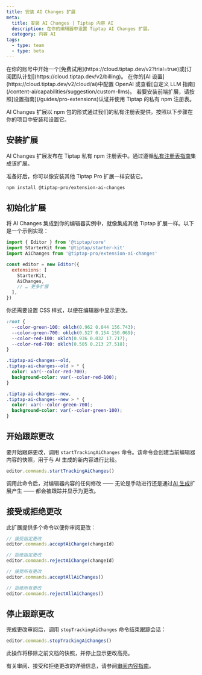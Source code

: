 ```yaml
---
title: 安装 AI Changes 扩展
meta:
  title: 安装 AI Changes | Tiptap 内容 AI
  description: 在你的编辑器中设置 Tiptap AI Changes 扩展。
  category: 内容 AI
tags:
  - type: team
  - type: beta
---
```



<Requirements>
    <RequirementItem label="1. 激活试用或订阅">
        在你的账号中开始一个[免费试用](https://cloud.tiptap.dev/v2?trial=true)或[订阅团队计划](https://cloud.tiptap.dev/v2/billing)。
    </RequirementItem>
    <RequirementItem label="2. 集成 AI 提供商">
        在你的[AI 设置](https://cloud.tiptap.dev/v2/cloud/ai)中配置 OpenAI 或查看[自定义 LLM 指南](/content-ai/capabilities/suggestion/custom-llms)。
    </RequirementItem>
    <RequirementItem label="3. 从私有注册表安装">
        若要安装前端扩展，请按照[设置指南](/guides/pro-extensions)认证并使用 Tiptap 的私有 npm 注册表。
    </RequirementItem>
</Requirements>

AI Changes 扩展以 npm 包的形式通过我们的私有注册表提供。按照以下步骤在你的项目中安装和设置它。

## 安装扩展

AI Changes 扩展发布在 Tiptap 私有 npm 注册表中。通过遵循[私有注册表指南](/guides/pro-extensions)集成该扩展。

准备好后，你可以像安装其他 Tiptap Pro 扩展一样安装它。

```bash
npm install @tiptap-pro/extension-ai-changes
```

## 初始化扩展

将 AI Changes 集成到你的编辑器实例中，就像集成其他 Tiptap 扩展一样。以下是一个示例实现：

```js
import { Editor } from '@tiptap/core'
import StarterKit from '@tiptap/starter-kit'
import AiChanges from '@tiptap-pro/extension-ai-changes'

const editor = new Editor({
  extensions: [
    StarterKit,
    AiChanges,
    // … 更多扩展
  ],
})
```

你还需要设置 CSS 样式，以便在编辑器中显示更改。

```css
:root {
  --color-green-100: oklch(0.962 0.044 156.743);
  --color-green-700: oklch(0.527 0.154 150.069);
  --color-red-100: oklch(0.936 0.032 17.717);
  --color-red-700: oklch(0.505 0.213 27.518);
}

.tiptap-ai-changes--old,
.tiptap-ai-changes--old > * {
  color: var(--color-red-700);
  background-color: var(--color-red-100);
}

.tiptap-ai-changes--new,
.tiptap-ai-changes--new > * {
  color: var(--color-green-700);
  background-color: var(--color-green-100);
}
```

## 开始跟踪更改

要开始跟踪更改，调用 `startTrackingAiChanges` 命令。该命令会创建当前编辑器内容的快照，用于与 AI 生成的新内容进行比较。

```ts
editor.commands.startTrackingAiChanges()
```

调用此命令后，对编辑器内容的任何修改 —— 无论是手动进行还是通过[AI 生成](/content-ai/capabilities/generation/overview)扩展产生 —— 都会被跟踪并显示为更改。

## 接受或拒绝更改

此扩展提供多个命令以便你审阅更改：

```ts
// 接受指定更改
editor.commands.acceptAiChange(changeId)

// 拒绝指定更改
editor.commands.rejectAiChange(changeId)

// 接受所有更改
editor.commands.acceptAllAiChanges()

// 拒绝所有更改
editor.commands.rejectAllAiChanges()
```

## 停止跟踪更改

完成更改审阅后，调用 `stopTrackingAiChanges` 命令结束跟踪会话：

```ts
editor.commands.stopTrackingAiChanges()
```

此操作将移除之前文档的快照，并停止显示更改高亮。

有关审阅、接受和拒绝更改的详细信息，请参阅[审阅内容指南](/content-ai/capabilities/changes/features/review-changes)。
